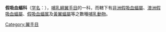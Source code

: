 {{Automatic taxobox
| fossil_range = 早[[漸新世|漸新世]] - [[全新世|現今]]{{Fossil range|Early Oligocene|Recent}}
| image = Ghost bat infrared Perth zoo.jpg
| image_caption = [[澳洲假吸血蝠|澳洲假吸血蝠]]（''Macroderma gigas''）
| name = 假吸血蝠科
| taxon = Megadermatidae
| authority = [[Harrison_Allen|H. Allen]], 1864
| subdivision_ranks = [[属|属]]
| subdivision =
*[[非洲假吸血蝠屬|非洲假吸血蝠屬]] ''Cardioderma''
*[[澳洲假吸血蝠屬|澳洲假吸血蝠屬]] ''Macroderma''
*[[假吸血蝠属|假吸血蝠属]] ''Megaderma''
*[[黃翼蝠屬|黃翼蝠屬]] ''Lavia''
* ''{{link-en|Eudiscoderma}}''
}}

'''假吸血蝠科'''（[[学名|学名]]：{{lang|la|Megadermatidae}}），[[哺乳綱|哺乳綱]][[翼手目|翼手目]]的一科，而轄下有[[非洲假吸血蝠屬|非洲假吸血蝠屬]]、[[澳洲假吸血蝠屬|澳洲假吸血蝠屬]]、[[假吸血蝠属|假吸血蝠属]]及[[黃翼蝠屬|黃翼蝠屬]]等之數種[[哺乳動物|哺乳動物]]。

{{维基物种|Megadermatidae}}
{{Taxonbar|from=Q841327}}

[[Category:翼手目|Category:翼手目]]